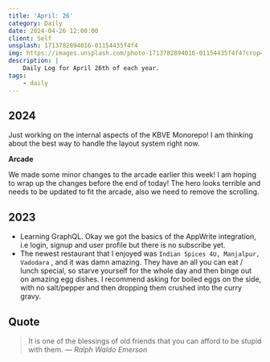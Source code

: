 ```yaml
---
title: 'April: 26'
category: Daily
date: 2024-04-26 12:00:00
client: Self
unsplash: 1713782894016-01154435f4f4
img: https://images.unsplash.com/photo-1713782894016-01154435f4f4?crop=entropy&cs=srgb&fm=jpg&ixid=MnwzNjM5Nzd8MHwxfHJhbmRvbXx8fHx8fHx8fDE2ODE3NDg2ODY&ixlib=rb-4.0.3&q=85
description: |
    Daily Log for April 26th of each year.
tags:
    - daily
---
```


## 2024

Just working on the internal aspects of the KBVE Monorepo!
I am thinking about the best way to handle the layout system right now.

**Arcade**

We made some minor changes to the arcade earlier this week!
I am hoping to wrap up the changes before the end of today!
The hero looks terrible and needs to be updated to fit the arcade, also we need to remove the scrolling.


## 2023


- Learning GraphQL. Okay we got the basics of the AppWrite integration, i.e login, signup and user profile but there is no subscribe yet.
- The newest restaurant that I enjoyed was `Indian Spices 4U, Manjalpur, Vadodara` , and it was damn amazing. They have an all you can eat / lunch special, so starve yourself for the whole day and then binge out on amazing egg dishes. I recommend asking for boiled eggs on the side, with no salt/pepper and then dropping them crushed into the curry gravy.

## Quote

> It is one of the blessings of old friends that you can afford to be stupid with them.
> — <cite>Ralph Waldo Emerson</cite>